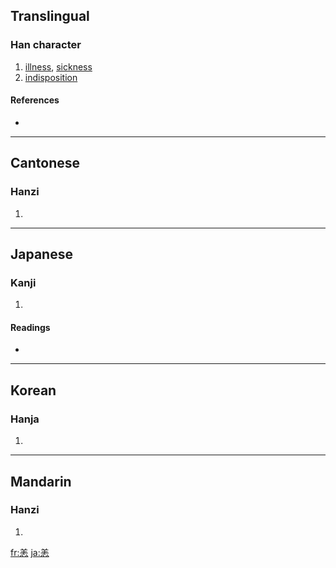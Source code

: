 ==Translingual==

===Han character===
{{Han char|rn=61|rad=心|as=06|sn=10|four=8033<sub>1</sub>|canj=廿土心 (TGP)}}

# [[illness]], [[sickness]]
# [[indisposition]]

====References====
* {{Han ref|kx=0384.230|dkj=10565|dj=0715.060|hdz=42292.100|uh=6059|ud=24665|bh=AE7E|bd=44670}}

----

==Cantonese==

===Hanzi===
{{yue-hanzi|jyut=|y=yeung6}}

# {{defn|Cantonese}}

----

==Japanese==

===Kanji===
{{ja-kanji|grade=|rs=心06}}

# {{defn|Japanese}}

====Readings====
* {{ja-readings|on=[[よう]] (yō)|kun=[[つつが]] (tsutsuga)}}

----

==Korean==

===Hanja===
{{ko-hanja|hangeul=양|eumhun=|rv=yang|mr=yang|y=yang}}

# {{defn|Korean}}

----

==Mandarin==

===Hanzi===
{{cmn-hanzi|pin=[[yàng]] ([[yang4]])|wg=yang<sup>4</sup>}}

# {{defn|Mandarin}}

[[fr:恙]]
[[ja:恙]]